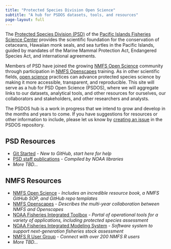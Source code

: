 ```yaml
---
title: "Protected Species Division Open Science"
subtitle: "A hub for PSDOS datasets, tools, and resources"
page-layout: full
---
```


The [Protected Species Division (PSD)](https://www.fisheries.noaa.gov/pacific-islands/science-data/providing-science-protect-marine-species) of the [Pacific Islands Fisheries Science Center](https://www.fisheries.noaa.gov/about/pacific-islands-fisheries-science-center) provides the scientific foundation for the conservation of cetaceans, Hawaiian monk seals, and sea turtles in the Pacific Islands, guided by mandates of the Marine Mammal Protection Act, Endangered Species Act, and international agreements.

Members of PSD have joined the growing [NMFS Open Science](https://nmfs-opensci.github.io/) community through participation in [NMFS Openscapes](https://nmfs-openscapes.github.io/) training. As in other scientific fields, [open science](https://agupubs.onlinelibrary.wiley.com/doi/10.1029/2020EA001562) practices can advance protected species science by making it more accessible, transparent, and reproducible. This site will serve as a hub for PSD Open Science (PSDOS), where we will aggregate links to our datasets, analytical tools, and other resources for ourselves, our collaborators and stakeholders, and other researchers and analysts. 

The PSDOS hub is a work in progress that we intend to grow and develop in the months and years to come. If you have suggestions for resources or other information to include, please let us know by [creating an issue](https://github.com/PIFSC-Protected-Species-Division/PSDOS/issues) in the PSDOS repository.

## PSD Resources

-   [Git Started](https://github.com/sfregosi/CRPTools/blob/main/docs/git_started.md) - *New to GitHub, start here for help*
-   [PSD staff publications](https://apps-pifsc.fisheries.noaa.gov/library/staff_publications.php?division=psd&doc_type=all) - *Compiled by NOAA libraries*
-   *More TBD...*

## NMFS Resources

-   [NMFS Open Science](https://nmfs-opensci.github.io/) - *Includes an incredible resource book, a NMFS GitHub SOP, and GitHub repo templates*
-   [NMFS Openscapes](https://nmfs-openscapes.github.io/) - *Describes the multi-year collaboration between NMFS and Openscapes*
-   [NOAA Fisheries Integrated Toolbox](https://noaa-fisheries-integrated-toolbox.github.io/) - *Portal of operational tools for a variety of applications, including protected species assessment*
-   [NOAA Fisheries Integrated Modeling System](https://noaa-fims.github.io/) - *Software system to support next-generation fisheries stock assessment*
-   [NMFS R User Group](https://nmfs-opensci.github.io/NMFS-R-UG/) - *Connect with over 200 NMFS R users*
-   *More TBD...*
